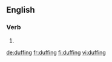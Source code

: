 {{also|Duffing}}
==English==

===Verb===
{{head|en|present participle}}

# {{present participle of|duff|lang=en|nocat=1}}

[[de:duffing]]
[[fr:duffing]]
[[fi:duffing]]
[[vi:duffing]]